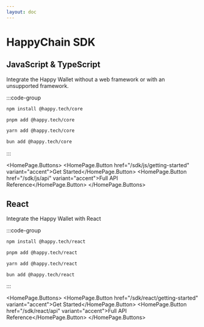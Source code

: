```yaml
---
layout: doc
---
```



# HappyChain SDK

## JavaScript & TypeScript

<div style={{display: 'flex', alignItems: 'center', gap: '1rem'}}>
  <HomePage.Description>
    Integrate the Happy Wallet without a web framework or with an unsupported framework.
  </HomePage.Description>
</div>

:::code-group

```bash [npm]
npm install @happy.tech/core
```

```bash [pnpm]
pnpm add @happy.tech/core
```

```bash [yarn]
yarn add @happy.tech/core
```

```bash [bun]
bun add @happy.tech/core
```

:::

<HomePage.Buttons>
    <HomePage.Button href="/sdk/js/getting-started" variant="accent">Get Started</HomePage.Button>
    <HomePage.Button href="/sdk/js/api" variant="accent">Full API Reference</HomePage.Button>
</HomePage.Buttons>

## React

<div style={{display: 'flex', alignItems: 'center', gap: '1rem'}}>
  <HomePage.Description>Integrate the Happy Wallet with React</HomePage.Description>
</div>

:::code-group

```bash [npm]
npm install @happy.tech/react
```

```bash [pnpm]
pnpm add @happy.tech/react
```

```bash [yarn]
yarn add @happy.tech/react
```

```bash [bun]
bun add @happy.tech/react
```

:::

<HomePage.Buttons>
    <HomePage.Button href="/sdk/react/getting-started" variant="accent">Get Started</HomePage.Button>
    <HomePage.Button href="/sdk/react/api" variant="accent">Full API Reference</HomePage.Button>
</HomePage.Buttons>



